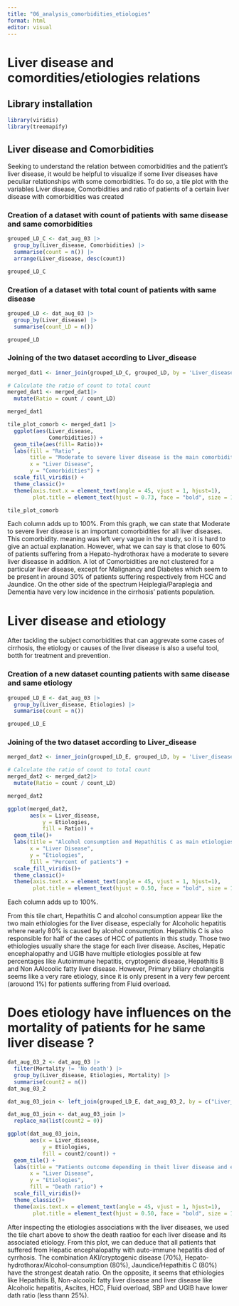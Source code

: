 ```yaml
---
title: "06_analysis_comorbidities_etiologies"
format: html
editor: visual
---
```


# Liver disease and comordities/etiologies relations

## Library installation 
```r
library(viridis)
library(treemapify)
```

## Liver disease and Comorbidities 

Seeking to understand the relation between comorbidities and the patient's liver disease, it would be helpful to visualize 
if some liver diseases have peculiar relationships with some comorbidities. To do so, a tile plot with the variables Liver disease, Comorbidities and ratio of patients of a certain liver disease with comorbidities was created 

### Creation of a dataset with count of patients with same disease and same comorbidities

```r
grouped_LD_C <- dat_aug_03 |>
  group_by(Liver_disease, Comorbidities) |> 
  summarise(count = n()) |> 
  arrange(Liver_disease, desc(count)) 

grouped_LD_C
```

### Creation of a dataset with total count of patients with same disease 

```r
grouped_LD <- dat_aug_03 |>
  group_by(Liver_disease) |> 
  summarise(count_LD = n())

grouped_LD
```

### Joining of the two dataset according to Liver_disease
```r
merged_dat1 <- inner_join(grouped_LD_C, grouped_LD, by = 'Liver_disease')

# Calculate the ratio of count to total count
merged_dat1 <- merged_dat1|>
  mutate(Ratio = count / count_LD)

merged_dat1
```


```r
tile_plot_comorb <- merged_dat1 |>
  ggplot(aes(Liver_disease, 
             Comorbidities)) +
  geom_tile(aes(fill= Ratio))+
  labs(fill = "Ratio" ,
       title = "Moderate to severe liver disease is the main comorbidity for all liver diseases ",
       x = "Liver Disease",
       y = "Comorbidities") +
  scale_fill_viridis() +
  theme_classic()+ 
  theme(axis.text.x = element_text(angle = 45, vjust = 1, hjust=1), 
        plot.title = element_text(hjust = 0.73, face = "bold", size = 14))

tile_plot_comorb
```
Each column adds up to 100%.
From this graph, we can state that Moderate to severe liver disease is an important comorbidities for all liver diseases. This comorbidity.
meaning was left very vague in the study, so it is hard to give an actual explanation. 
However, what we can say is that close to 60% of patients suffering from a Hepato-hydrothorax have a moderate to severe liver diseasse in addition. A lot of Comorbidities are not clustered for a particular liver disease, except for Malignancy and Diabetes which seem to be present in around 30% of patients suffering respectively from HCC and Jaundice. 
On the other side of the spectrum Heiplegia/Paraplegia and Dementia have very low incidence in the cirrhosis' patients population.


# Liver disease and etiology 

After tackling the subject comorbidities that can aggrevate some cases of cirrhosis, the etiology or causes of the 
liver disease is also a useful tool, botth for treatment and prevention. 

### Creation of a new dataset counting patients with same disease and same etiology 
```r
grouped_LD_E <- dat_aug_03 |> 
  group_by(Liver_disease, Etiologies) |> 
  summarise(count = n()) 

grouped_LD_E
```
### Joining of the two dataset according to Liver_disease

```r
merged_dat2 <- inner_join(grouped_LD_E, grouped_LD, by = 'Liver_disease')

# Calculate the ratio of count to total count
merged_dat2 <- merged_dat2|>
  mutate(Ratio = count / count_LD)

merged_dat2
```

```r
ggplot(merged_dat2, 
       aes(x = Liver_disease, 
           y = Etiologies, 
           fill = Ratio)) +
  geom_tile()+
  labs(title = "Alcohol consumption and Hepathitis C as main etiologies for cirrhosis' patients",
       x = "Liver Disease",
       y = "Etiologies", 
       fill = "Percent of patients") + 
  scale_fill_viridis()+
  theme_classic()+ 
  theme(axis.text.x = element_text(angle = 45, vjust = 1, hjust=1), 
        plot.title = element_text(hjust = 0.50, face = "bold", size = 13))

```
Each column adds up to 100%.

From this tile chart, Hepathitis C and alcohol consumption appear like the two main ethiologies for the liver disease, especially for Alcoholic hepatitis where nearly 80% is caused by alcohol consumption. Hepathitis C is also responsible for half of the cases of HCC of patients in this study. Those two ethiologies usually share the stage for each liver disease. Ascites, Hepatic encephalopathy and UGIB have multiple etiologies possible at few percentages like Autoimmune hepatitis, cryptogenic disease, Hepathitis B and Non AAlcoolic fatty liver disease. However, Primary biliary cholangitis seems like a very rare etiology, since it is only present in a very few percent (arouond 1%) for patients suffering from Fluid overload.

# Does etiology have influences on the mortality of patients for he same liver disease ? 


```r
dat_aug_03_2 <- dat_aug_03 |> 
  filter(Mortality != 'No death') |> 
  group_by(Liver_disease, Etiologies, Mortality) |> 
  summarise(count2 = n())
dat_aug_03_2
```

```r
dat_aug_03_join <- left_join(grouped_LD_E, dat_aug_03_2, by = c("Liver_disease", "Etiologies"))
```

```r
dat_aug_03_join <- dat_aug_03_join |> 
  replace_na(list(count2 = 0))
```

```r
ggplot(dat_aug_03_join, 
       aes(x = Liver_disease, 
           y = Etiologies, 
           fill = count2/count)) +
  geom_tile() +
  labs(title = "Patients outcome depending in theit liver disease and etiology ",
       x = "Liver Disease",
       y = "Etiologies", 
       fill = "Death ratio") +
  scale_fill_viridis()+
  theme_classic()+ 
  theme(axis.text.x = element_text(angle = 45, vjust = 1, hjust=1), 
        plot.title = element_text(hjust = 0.50, face = "bold", size = 13))
```
After inspecting the etiologies associations with the liver diseases, we used the tile chart above to show the death raatioo for each liver disease and its associated etiology. 
From this plot, we can deduce that all patients that suffered from Hepatic encephalopathy with auto-immune hepatitis died of cyrrhosis. The combination AKI/cryptogenic disease (70%), Hepato-hydrothorax/Alcohol-consumption (80%), Jaundice/Hepathitis C (80%) have the strongest deatah ratio. On the opposite, it seems that ethiologies like Hepathitis B, Non-alcoolic fatty liver disease and liver disease like Alcoholic hepatitis, Ascites, HCC, Fluid overload, SBP and UGIB have lower dath ratio (less thann 25%).
